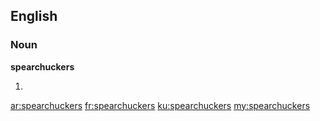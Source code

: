 ==English==

===Noun===
'''spearchuckers'''

# {{plural of|[[spearchucker]]}}

[[ar:spearchuckers]]
[[fr:spearchuckers]]
[[ku:spearchuckers]]
[[my:spearchuckers]]